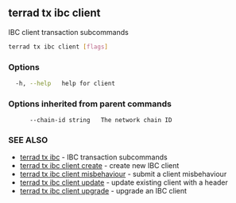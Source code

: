 ## terrad tx ibc client

IBC client transaction subcommands

```sh Terrad
terrad tx ibc client [flags]
```

### Options

```sh Terrad
  -h, --help   help for client
```

### Options inherited from parent commands

```
      --chain-id string   The network chain ID
```

### SEE ALSO

* [terrad tx ibc](terrad_tx_ibc.md)	 - IBC transaction subcommands
* [terrad tx ibc client create](terrad_tx_ibc_client_create.md)	 - create new IBC client
* [terrad tx ibc client misbehaviour](terrad_tx_ibc_client_misbehaviour.md)	 - submit a client misbehaviour
* [terrad tx ibc client update](terrad_tx_ibc_client_update.md)	 - update existing client with a header
* [terrad tx ibc client upgrade](terrad_tx_ibc_client_upgrade.md)	 - upgrade an IBC client


